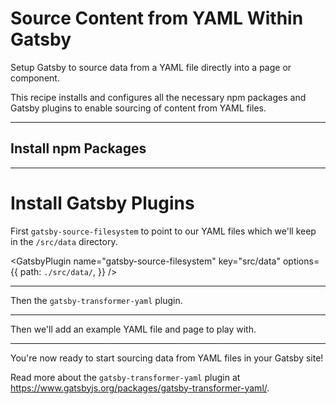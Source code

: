 # Source Content from YAML Within Gatsby

Setup Gatsby to source data from a YAML file directly into a page or component.

This recipe installs and configures all the necessary npm packages and Gatsby plugins to enable sourcing of content from YAML files.

---

## Install npm Packages

<NPMPackage name="gatsby-source-filesystem" />

<NPMPackage name="gatsby-transformer-yaml" />

---

# Install Gatsby Plugins

First `gatsby-source-filesystem` to point to our YAML files which we'll keep in the `/src/data` directory.

<GatsbyPlugin
  name="gatsby-source-filesystem"
  key="src/data"
  options={{
    path: `./src/data/`,
  }}
/>

---

Then the `gatsby-transformer-yaml` plugin.

<GatsbyPlugin name="gatsby-transformer-yaml" />

---

Then we'll add an example YAML file and page to play with.

<File
  path="src/pages/test-page.js"
  content="https://gist.githubusercontent.com/duffn/5c3d76ff15b373af191f0d46b8ed1ff6/raw/7f1f3426da4a050e6bf96b785e054984050e0000/test-content.yaml"
/>

<File
  path="src/data/test-content.js"
  content="https://gist.githubusercontent.com/duffn/5c3d76ff15b373af191f0d46b8ed1ff6/raw/7f1f3426da4a050e6bf96b785e054984050e0000/test-page.js"
/>

---

You're now ready to start sourcing data from YAML files in your Gatsby site!

Read more about the `gatsby-transformer-yaml` plugin at https://www.gatsbyjs.org/packages/gatsby-transformer-yaml/.
